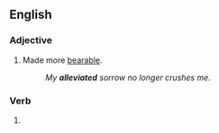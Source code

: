 ==English==

===Adjective===
{{en-adj}}

# Made more [[bearable]].
#: ''My '''alleviated''' sorrow no longer crushes me.''

===Verb===
{{head|en|verb form}}

# {{en-past of|alleviate}}